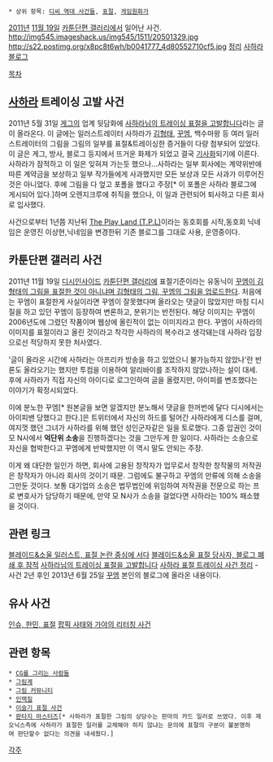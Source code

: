  * 상위 항목: [[디씨 역대 사건들]], [[표절]], [[게임원화가]]

[[2011년]] [[11월 19일]] [[카툰단편 갤러리]]에서 일어난 사건.
http://img545.imageshack.us/img545/1511/20501329.jpg
http://s22.postimg.org/x8pc8t6wh/b0041777_4d80552710cf5.jpg
[http://cfile29.uf.tistory.com/original/125177464ECB76F718E9B9 정리] [http://zerohours.blog.me/ 사하라 블로그]

[[목차]]
== [[사하라#s-5.2|사하라]] 트레이싱 고발 사건 ==
2011년 5월 31일 [[게그]]의 업계 뒷담화에 [http://cafe.naver.com/ArticleRead.nhn?clubid=13129756&page=2&menuid=13&boardtype=L&articleid=49328&referrerAllArticles=false 사하라님의 트레이싱 표절을 고발합니다]라는 글이 올라온다. 이 글에는 일러스트레이터 사하라가 [[김형태]], [[꾸엠]], 백수마왕 등 여러 일러스트레이터의 그림을 그림의 일부를 표절&트레이싱한 증거들이 다량 첨부되어 있었다. 이 글은 게그, 방사, 블로그 등지에서 뜨거운 화제가 되었고 결국 [http://www.inven.co.kr/webzine/news/?news=36108 기사화]되기에 이른다. 사하라가 잠적하고 이 일은 잊혀져 가는듯 했으나...사하라는 일부 회사에는 계약위반에 따른 계약금을 보상하고 일부 작가들에게 사과했지만 모든 보상과 모든 사과가 이루어진것은 아니었다. 후에 그림을 다 엎고 포폴을 했다고 주장[* 이 포폴은 사하라 블로그에 게시되어 있다.]하며 오렌지크루에 취직을 했으나, 이 일과 관련되어 퇴사하고 다른 회사로 입사했다.

사건으로부터 1년쯤 지난뒤 [http://cafe.naver.com/theplayland The Play Land (T.P.L)]이라는 동호회를 시작,동호회 닉네임은 운영진 이상현,닉네임을 변경한뒤 기존 블로그를 그대로 사용, 운영중이다.


== 카툰단편 갤러리 사건 ==
2011년 11월 19일 [[디시인사이드]] [[카툰단편 갤러리]]에 표절기준이라는 유동닉이 [http://gall.dcinside.com/list.php?id=cartoon_s&no=121637&page=5&bbs= 꾸엠이 김형태의 그림을 표절한 것이 아니냐며 김형태의 그림, 꾸엠의 그림을 업로드한다]. 처음에는 꾸엠이 표절한게 사실이라면 꾸엠이 잘못했다며 올라오는 댓글이 많았지만 마침 디시질을 하고 있던 꾸엠이 등장하여 변론하고, 분위기는 반전된다. 해당 이미지는 꾸엠이 2006년도에 그렸던 작품이며 웹상에 올린적이 없는 이미지라고 한다. 꾸엠이 사하라의 이미지를 표절이라고 올린 것이라고 착각한 사하라의 복수라고 생각돼는데 사하라 입장으로선 적당하지 못한 처사였다.

'글이 올라온 시간에 사하라는 아프리카 방송을 하고 있었으니 불가능하지 않았나'란 반론도 올라오기는 했지만 투컴을 이용하여 알리바이를 조작하지 않았나하는 설이 대세. 후에 사하라가 직접 자신의 아이디로 로그인하여 글을 올렸지만, 아이피를 변조했다는 이야기가 확정시되었다.

이에 분노한 꾸엠[* 원본글을 보면 알겠지만 분노해서 댓글을 한꺼번에 달다 디시에서는 아이피밴 당했다고 한다.]은 트위터에서 자신의 하드를 털어간 사하라에게 디스를 걸며, 여지껏 했던 그녀가 사하라를 위해 했던 성인군자같은 일을 토로했다. 그중 압권인 것이 모 N사에서 '''억단위 소송'''을 진행하겠다는 것을 그만두게 한 일이다. 사하라는 소송으로 자신을 협박한다고 꾸엠에게 반박했지만 이 역시 말도 안되는 주장. 

이게 왜 대단한 일인가 하면, 회사에 고용된 창작자가 업무로서 창작한 창작물의 저작권은 창작자가 아니라 회사의 것이기 때문. 그럼에도 불구하고 꾸엠의 만류에 의해 소송을 그만둔 것이다. 보통 대기업의 소송은 법무법인에 위임하여 저작권을 전문으로 하는 프로 변호사가 담당하기 때문에, 만약 모 N사가 소송을 걸었다면 사하라는 100% 패소했을 것이다.

== 관련 링크 ==
[http://www.gamefocus.co.kr/detail.php?number=6801 블레이드&소울 일러스트, 표절 논란 중심에 서다] 
[http://www.gamefocus.co.kr/detail.php?number=6819&thread=22r02 블레이드&소울 표절 당사자, 블로그 폐쇄 후 잠적] 
[http://cafe.naver.com/ggcrew/49328 사하라님의 트레이싱 표절을 고발합니다]
[http://blog.naver.com/kkuem/110170812107 사하라 표절 트레이싱 사건 정리] - 사건 2년 후인 2013년 6월 25일 [[꾸엠]] 본인의 블로그에 올라온 내용이다.

== 유사 사건 ==
[http://cafe.naver.com/bscomic/275713 인슈, 한민, 표절]
[http://qzc09.blog.me/100187548035 팝픽 사태와 가야의 리터칭 사건]

== 관련 항목 ==
 * [[CG를 그리는 사람들]]
 * [[그림계]]
 * [[그림 커뮤니티]]
 * [[인맥질]]
 * [[이슬기 표절 사건]]
 * [[판타지 마스터즈]][* 사하라가 표절한 그림의 상당수는 판마의 카드 일러로 쓰였다. 이후 제오닉스측에 사하라가 표절한 일러를 교체해야 하지 않냐는 문의에 표절의 구분이 불분명하여 판단할수 없다는 의견을 내세웠다.]
[[각주]]
